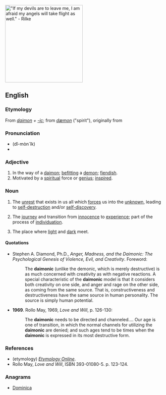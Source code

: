 [[Image:Paradiso Canto 31.jpg|thumb|250px|"If my devils are to leave me, I am afraid my angels will take flight as well." - Rilke]]
{{also|daemonic}}
==English==

===Etymology===
From ''[[daimon]] + [[-ic]]''; from {{etyl|la}} ''[[dæmon]]'' ("spirit"), originally from {{etyl|grc}} {{term|sc=polytonic|δαίμων|tr=daimon||a god, goddess, divine power, genius, guardian spirit|lang=grc}}

===Pronunciation===
* (dî-mòn´îk)
* {{hyphenation|dai|mon|ic}}

===Adjective===
{{en-adj}}

# In the way of a [[daimon]]; [[befitting]] a [[demon]]; [[fiendish]]. 
# Motivated by a [[spiritual]] force or [[genius]]; [[inspired]]. 

===Noun===
{{en-noun|-}}

# {{context|psychology}} The [[unrest]] that exists in us all which [[forces]] us into the [[unknown]], leading to [[self-destruction]] and/or [[self-discovery]].
# {{context|psychology|spirituality|mythology|literature}} The [[journey]] and transition from [[innocence]] to [[experience]]; part of the process of [[individuation]].
# {{context|mythology|literature}} The place where [[light]] and [[dark]] meet.

====Quotations====
* Stephen A. Diamond, Ph.D., ''Anger, Madness, and the Daimonic: The Psychological Genesis of Violence, Evil, and Creativity''. Foreword:
*: The '''daimonic''' (unlike the demonic, which is merely destructive) is as much concerned with creativity as with negative reactions. A special characteristic of the '''daimonic''' model is that it considers both creativity on one side, and anger and rage on the other side, as coming from the same source. That is, constructiveness and destructiveness have the same source in human personality. The source is simply human potential.
* '''1969'''. Rollo May, 1969, ''Love and Will'', p. 126-130:
*: The '''daimonic''' needs to be directed and channeled.... Our age is one of transition, in which the normal channels for utilizing the '''daimonic''' are denied; and such ages tend to be times when the '''daimonic''' is expressed in its most destructive form.

===References===
*(etymology) ''[http://www.etymonline.com/index.php?term=demon Etymology Online]''.
* Rollo May, ''Love and Will'', ISBN 393-01080-5. p. 123-124.

===Anagrams===
* [[Dominica#English|Dominica]]